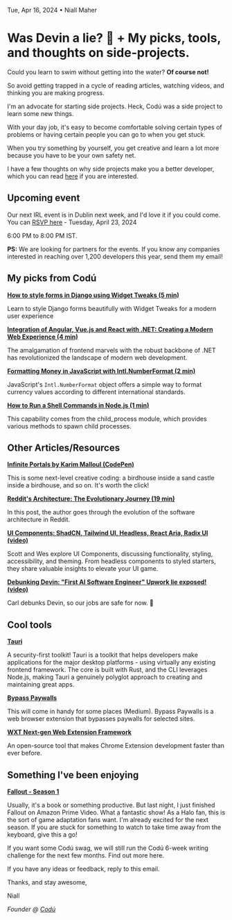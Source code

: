 Tue, Apr 16, 2024 • Niall Maher

# Was Devin a lie? 🤯 + My picks, tools, and thoughts on side-projects.

Could you learn to swim without getting into the water? **Of course not!**

So avoid getting trapped in a cycle of reading articles, watching videos, and thinking you are making progress.

I'm an advocate for starting side projects. Heck, Codú was a side project to learn some new things.

With your day job, it's easy to become comfortable solving certain types of problems or having certain people you can go to when you get stuck.

When you try something by yourself, you get creative and learn a lot more because you have to be your own safety net.

I have a few thoughts on why side projects make you a better developer, which you can read [here](https://www.codu.co/articles/why-objects-are-my-go-to-for-handling-multiple-parameters-in-javascript-functions-wws-68kv) if you are interested.

## **Upcoming event**

Our next IRL event is in Dublin next week, and I'd love it if you could come. You can [RSVP here](https://www.meetup.com/codu-community/events/300426649/) - Tuesday, April 23, 2024

6:00 PM to 8:00 PM IST.

**PS:** We are looking for partners for the events. If you know any companies interested in reaching over 1,200 developers this year, send them my email!

## **My picks from Codú**

[**How to style forms in Django using Widget Tweaks (5 min)**](https://www.codu.co/articles/how-to-style-forms-in-django-using-widget-tweaks-lmucg236)

Learn to style Django forms beautifully with Widget Tweaks for a modern user experience

[**Integration of Angular, Vue.js and React with .NET: Creating a Modern Web Experience (4 min)**](https://www.codu.co/articles/integration-of-angular-vue-js-and-react-with-net-creating-a-modern-web-experience-rckchm2k)

The amalgamation of frontend marvels with the robust backbone of .NET has revolutionized the landscape of modern web development.

[**Formatting Money in JavaScript with Intl.NumberFormat (2 min)**](https://www.codu.co/articles/formatting-money-in-javascript-with-intl-numberformat-u3-zr6-t)

JavaScript's `Intl.NumberFormat` object offers a simple way to format currency values according to different international standards.

[**How to Run a Shell Commands in Node.js (1 min)**](https://www.codu.co/articles/how-to-run-a-shell-commands-in-node-js-m2ebupch)

This capability comes from the child_process module, which provides various methods to spawn child processes.

## **Other Articles/Resources**

[**Infinite Portals by Karim Malloul (CodePen)**](https://codepen.io/Yakudoo/pen/PogJvGv)

This is some next-level creative coding: a birdhouse inside a sand castle inside a birdhouse, and so on. It's worth the click!

[**Reddit's Architecture: The Evolutionary Journey (19 min)**](https://blog.bytebytego.com/p/reddits-architecture-the-evolutionary)

In this post, the author goes through the evolution of the software architecture in Reddit.

[**UI Components: ShadCN, Tailwind UI, Headless, React Aria, Radix UI (video)**](https://www.youtube.com/watch?v=9-6deom3ZdY)

Scott and Wes explore UI Components, discussing functionality, styling, accessibility, and theming. From headless components to styled starters, they share valuable insights to elevate your UI game.

[**Debunking Devin: "First AI Software Engineer" Upwork lie exposed! (video)**](https://www.youtube.com/watch?v=tNmgmwEtoWE)

Carl debunks Devin, so our jobs are safe for now. 👀

## **Cool tools**

[**Tauri**](https://tauri.app/)

A security-first toolkit! Tauri is a toolkit that helps developers make applications for the major desktop platforms - using virtually any existing frontend framework. The core is built with Rust, and the CLI leverages Node.js, making Tauri a genuinely polyglot approach to creating and maintaining great apps.

[**Bypass Paywalls**](https://github.com/iamadamdev/bypass-paywalls-chrome)

This will come in handy for some places (Medium). Bypass Paywalls is a web browser extension that bypasses paywalls for selected sites.

[**WXT Next-gen Web Extension Framework**](https://wxt.dev/)

An open-source tool that makes Chrome Extension development faster than ever before.

## **Something I've been enjoying**

[**Fallout - Season 1**](https://www.primevideo.com/detail/Fallout/0HAQAA7JM43QWX0H6GUD3IOF70)

Usually, it's a book or something productive. But last night, I just finished Fallout on Amazon Prime Video. What a fantastic show! As a Halo fan, this is the sort of game adaptation fans want. I'm already excited for the next season. If you are stuck for something to watch to take time away from the keyboard, give this a go!

If you want some Codú swag, we will still run the Codú 6-week writing challenge for the next few months. Find out more here.

If you have any ideas or feedback, reply to this email.

Thanks, and stay awesome,

Niall

_Founder @ [Codú](https://www.codu.co/)_
